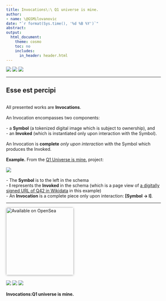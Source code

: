 ```yaml
---
title: Invocations\:\ Q1 universe is mine.
author:
- name: \@GSMilovanovic
date: "`r format(Sys.time(), '%d %B %Y')`"
abstract: 
output:
  html_document:
    theme: cosmo
    toc: no
    includes:
      in_header: header.html
---
```


[![](_img/github.png)](https://github.com/GoranMilovanovic/q1universeismine)  [![](_img/twitter.png)](https://twitter.com/q1universe)  [![](_img/instagram.png)](https://www.instagram.com/q1universeismine)  <hr><h2>Esse est percipi</h2><br>
All presented works are **Invocations**.<br><br>
          An Invocation encompasses two components:<br><br>
          - a **Symbol** (a tokenized digital image which is subject to ownership), and<br>
          - an **Invoked** (which is instantiated only upon interaction with the Symbol).
          <br><br>
          An Invocation is **complete** *only upon interaction* with the Symbol which 
          produces the Invoked.<br><br>
          **Example.** From the [Q1 Universe is mine.](https://www.q1universeismine.net) 
          project:<br><br>
          ![](_img/invocations.png)<br><br>
          - The **Symbol** is to the left in the schema<br>
          - **I** represents the **Invoked** in the schema (which is a page view of 
          [a digitally signed URL of Q42 in Wikidata](https://www.wikidata.org/wiki/Q42?@gsmilovanovic) 
          in this example)<br> 
          - An **Invocation** is a complete piece only upon interaction: **[Symbol &#8594; I]**.<br><hr><a href="https://opensea.io/collection/q1universeismine" 
          title="Buy on OpenSea" target="_blank">
          <img style="width:220px; border-radius:5px; box-shadow: 0px 1px 6px 
          rgba(0, 0, 0, 0.25);" 
          src="https://storage.googleapis.com/opensea-static/Logomark/Badge%20-%20Available%20On%20-%20BW.png" 
         alt="Available on OpenSea" /></a><br><br>[![](_img/github.png)](https://github.com/GoranMilovanovic/q1universeismine)  [![](_img/twitter.png)](https://twitter.com/q1universe)  [![](_img/instagram.png)](https://www.instagram.com/q1universeismine)  <br><br>**Invocations:Q1 universe is mine.**<br><br><br>
